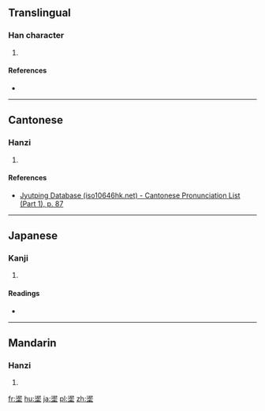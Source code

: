 ==Translingual==

===Han character===
{{Han char|rn=32|rad=土|as=08|sn=11|four=|canj=水心土 (EPG)|ids=⿱[[泥]][[土]]}}

# {{defn|Han|sort=土08}}

====References====
* {{Han ref|kx=0231.200|dkj=05204|dj=0468.120|hdz=10458.020|uh=57FF|ud=22527}}

----

==Cantonese==

===Hanzi===
{{yue-hanzi|jyut=[[nai4]], [[lai4]], [[baan6]]|y=nai4, lai4, baan6}}

# {{defn|lang=yue|sort=土08}}

====References====
*[http://www.iso10646hk.net/jp/document/download.jsp Jyutping Database (iso10646hk.net) - Cantonese Pronunciation List (Part 1), p. 87]

----

==Japanese==

===Kanji===
{{ja-kanji|grade=|rs=土08}}

# {{defn|lang=ja|sort=土08}}

====Readings====
* {{ja-readings|on=[[でい]] (dei), [[ない]] (nai), [[はん]] (han), [[ばん]] (ban)|kun=[[ぬる]] (nuru), [[こて]] (kote), [[ぬからみ]] (nukarami)}}

----

==Mandarin==

===Hanzi===
{{cmn-hanzi|pin=[[ní]] ([[ni2]])|wg=ni<sup>2</sup>}}

# {{defn|lang=cmn|sort=土08}}

[[fr:埿]]
[[hu:埿]]
[[ja:埿]]
[[pl:埿]]
[[zh:埿]]